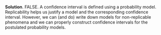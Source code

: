 
\color{blue}

**Solution**. FALSE. A confidence interval is defined using a probability model. Replicability helps us justify a model and the corresponding confidence interval. However, we can (and do) write down models for non-replicable phenomena and we can properly construct confidence intervals for the postulated probability models.

\color{black}

